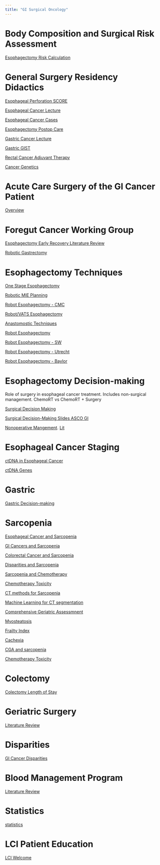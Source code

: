 ```yaml
---
title: "GI Surgical Oncology"
---
```


# Body Composition and Surgical Risk Assessment

[Esophagectomy Risk Calculation](eso_bc_risk_talk.htm)

# General Surgery Residency Didactics

[Esophageal Perforation SCORE](esoph_perf.htm)

[Esophageal Cancer Lecture](eso_ca_rx_talk.htm)

[Esophageal Cancer Cases](eso_ca_cases.htm)

[Esophagectomy Postop Care](eso_postop_care.htm)

[Gastric Cancer Lecture](gastric_ca_rx_talk.htm)

[Gastric GIST](gist_slides.htm)

[Rectal Cancer Adjuvant Therapy](rectal_adjuvant.htm)

[Cancer Genetics](genetics_slides.htm)

# Acute Care Surgery of the GI Cancer Patient

[Overview](acs_gicancer_lit.qmd)


# Foregut Cancer Working Group

[Esophagectomy Early Recovery Literature Review](eso_eras.html)



[Robotic Gastrectomy](robot_gastrectomy.html)


# Esophagectomy Techniques

[One Stage Esophagectomy](one_stage_mie.htm)

[Robotic MIE Planning](robotic_mie.htm)

[Robot Esophagectomy - CMC](robot_esophagectomy_cmc.html)

[Robot/VATS Esophagectomy](RAMIE_VATS_talk.html)

[Anastomostic Techniques](eso_anastomosis.html)

[Robot Esophagectomy](robot_esophagectomy.html)

[Robot Esophagectomy - SW](robot_esophagectomy_sw.html)

[Robot Esophagectomy - Utrecht](robot_esophagectomy_utrecht.html)

[Robot Esophagectomy - Baylor](robot_esophagectomy_baylor.html)

# Esophagectomy Decision-making

Role of surgery in esophageal cancer treatment. Includes non-surgical management. ChemoRT vs ChemoRT + Surgery

[Surgical Decision Making](eso_cancertx_lit.html)

[Surgical Decision-Making Slides ASCO GI](eso_bc_decision_talk.htm)

[Nonoperative Mangement](eso_nonop_talk.htm).  [Lit](eso_nonop_lit.html)

# Esophageal Cancer Staging

[ctDNA in Esophageal Cancer](eso_ctDNA_lit.html)

[ctDNA Genes](eso_ctDNA_genes.html)

# Gastric

[Gastric Decision-making](gastric_cancertx_lit.html)

# Sarcopenia

[Esophageal Cancer and Sarcopenia](eso_sarcopenia_lit.html)

[GI Cancers and Sarcopenia](gi_sarcopenia_lit.html)

[Colorectal Cancer and Sarcopenia](crc_sarcopenia_lit.html)

[Disparities and Sarcopenia](disparities_sarcopenia.html)

[Sarcopenia and Chemotherapy](chemo_sarcopenia_lit.html)

[Chemotherapy Toxicity](chemotox.html)

[CT methods for Sarcopenia](sarcopenia_lit.html)

[Machine Learning for CT segmentation](sarcopenia_ai.html)

[Comprehensive Geriatric Assessmnent](cga_sarcopenia_lit.html)

[Myosteatosis](myosteatosis_lit.html)

[Frailty Index](frailtyindex_lit.html)

[Cachexia](cachexia_lit.html)

[CGA and sarcopenia](cga_sarcopenia_lit.html)

[Chemotherapy Toxicity](chemotox.html)

# Colectomy

[Colectomy Length of Stay](colectomy_los.html)

# Geriatric Surgery

[Literature Review](geriatric_surgery_lit.html)

# Disparities

[GI Cancer Disparities](gi_disparities_lit.html)

# Blood Management Program

[Literature Review](blood_management_talk.html)

# Statistics

[statistics](statistics.html)

# LCI Patient Education

[LCI Welcome](pe_lci_intro.html)
